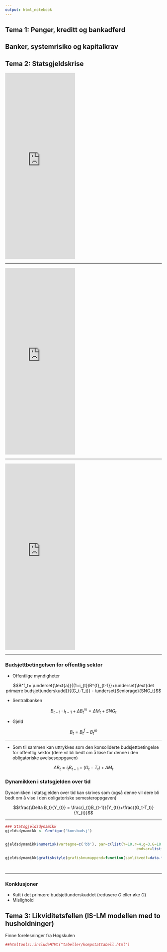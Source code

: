 ```yaml
---
output: html_notebook
---
```


## Tema 1: Penger, kreditt og bankadferd
<!--
<iframe width="200" height="200" src="https://www.youtube.com/embed/O7pnjzCuSv8"> </iframe>
Starter med dette i uke
-->

## Banker, systemrisiko og kapitalkrav

## Tema 2:  Statsgjeldskrise

<iframe src="https://www.nationaldebtclocks.org/debtclock/unitedstates" frameborder="0"  height="600" width="225">
  <p>Your browser does not support iframes.</p>
</iframe>

---

<iframe src="https://www.nationaldebtclocks.org/debtclock/greece" frameborder="0"  height="600" width="225">
  <p>Your browser does not support iframes.</p>
</iframe>

---

<iframe src="https://www.nationaldebtclocks.org/debtclock/japan" frameborder="0"  height="600" width="225">
  <p>Your browser does not support iframes.</p>
</iframe>

---

### Budsjettbetingelsen for offentlig sektor

- Offentlige myndigheter

$$B^f_t= \underset{\text{a}}{(1+i_{t})B^{f}_{t-1}}+\underset{\text{det primære budsjettunderskudd}}{(G_t-T_t)} - \underset{Seniorage}{SNG_t}$$

- Sentralbanken

$$ B_{t-1}\cdot i_{t-1} + \Delta B_{t}^{m} = \Delta M_{t} + SNG_{t}$$

- Gjeld

$$B_{t} = B_{t}^{f} - B_{t}^{m}$$

---

- Som til sammen kan uttrykkes som den konsoliderte budsjettbetingelse for offentlig sektor (dere vil bli bedt om å løse for denne i den obligatoriske øvelsesoppgaven)

$$\Delta B_t = i_{t}B_{t-1}+{(G_t-T_t)}  + \Delta M_{t}$$

### Dynamikken i statsgjelden over tid 
Dynamikken i statsgjelden over tid kan skrives som (også denne vil dere bli bedt om å vise i den obligatoriske semesteroppgaven)

$$\frac{\Delta B_t}{Y_{t}} = \frac{i_{t}B_{t-1}}{Y_{t}}+\frac{(G_t-T_t)}{Y_{t}}$$

---



```r
### Statsgjeldsdynamikk
gjeldsdynamikk <- Genfigur('konsbudsj')


gjeldsdynamikk$numerisk(vartegne=c('bb'), par=c(list(Y=10,r=4,g=3,G=10,T=5)),
                                                           endvar=list(Lb=44:50), kat='budsjett')

gjeldsdynamikk$grafiskstyle(grafisknumappend=function(samlikvedf=data.frame(x=100, y=3, xend=100, yend=3), dftekst=data.frame(x=10,y=10,kurve='abc',farge='red'), tilstand='konsbudsj'))




```


----

### Konklusjoner

- Kutt i det primære budsjettunderskuddet (redusere $G$ eller øke $G$)
- Mislighold



## Tema 3:  Likviditetsfellen (IS-LM modellen med to husholdninger)
Finne forelesninger fra Høgskulen

<!--
Statsgjeld
Budsjettlikningen for offentlig sektor
Sentralbanken:
B^m_t -1 *i_t-1+(B^m_t- B^m_t -1)=(M0_t- M0_t-1)+ISB_t
Konsolidert
B=B^f-B^m
B= B^sb-B^m 
 (1+t_t)( B -B^sb)-1+(G_t-T_t)- (B^sb_t -1 *i_t-1+(B^sb_t- B^sb_t -1)-(M0_t-M0_t-1))
B =(1-i_t-1) B _t-1+(G_t-T_t)- (M0_t-M0_t-1))
Ser bort fra pengetrykking  (M0_t-M0_t-1))=0 og antar reelle verdier:
B _t=(1-i_t-1)B _t-1+(G_t-T_t)- (M0_t-M0_t-1))
Y_t=A+BY_y-1. B<1 Stable B>1
Y_t = B^p/y_t 
A=Underskudd på budsjettbalansen
(G_t-T_t)/Y_(t)
B = Rentebetalinger
(1+i_t-1)(1+g_t)^t B _t-1/y_t-1
Hvordan komme fram til A og B
Dele på Y_t og for (1-i_t-1) B _t-1*Y_t-1/Y_t-1 Y_t
To/Fire tilfeller
Hvordan unngå statsgjeldskrise?
Kutte i primærbudsjettet (øke T eller redusere G)
Mislighold
Inflasjon
Fordelingskamp
-->

```r
##htmltools::includeHTML("tabeller/kompstattabell.html")
```
